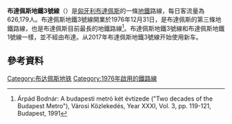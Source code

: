 {{Infobox rail line
|logo=Budapest M3 Metro.svg
|logo_width=200px
|linenumber=3號線（藍色地鐵）
|linelength={{convert|16.5|km|0|abbr=on}}<ref name="Line 3a">András Koós - Tamás Szirmay - Jenő Tiborcz: A budapesti 3-as metróvonal új szakasza ("The new section of Budapest Metro Line 3"), Városi Közlekedés, Year XXXI, Vol. 1, pp. 126-127, Budapest, 1991</ref>
|type=[[地鐵|地鐵]]
|system=[[布達佩斯地鐵|布達佩斯地鐵]]
|status=營運中
|start={{link-hu|那格瓦拉德廣場站|Nagyvárad tér (metróállomás)}}
|end={{link-en|新佩斯中央站|Újpest-Központ (Budapest Metro)}}
|stations=20個（5個改建中）
|open={{start date|1976|12|31}}
|operator={{link-en|布達佩斯交通公司|Budapesti Közlekedési Zrt.|BKV}}
|gauge= {{RailGauge|sg}}
|electrification=825 V [[直流電|DC]]
|speed=80 km/h<ref name="Line 3b">Árpád Bodnár: A budapesti metró két évtizede ("Two decades of the Budapest Metro"), Városi Közlekedés, Year XXXI, Vol. 3, pp. 119-121, Budapest, 1991</ref>
|map=[[File:Budapest_metro_network_3.svg|250px]]
}}
'''布達佩斯地鐵3號線'''（{{Lang-hu|Hármas metró}}）是[[匈牙利|匈牙利]][[布達佩斯|布達佩斯]]的一條[[布達佩斯地鐵|地鐵]]路線，每日客流量為626,179人。布達佩斯地鐵3號線開業於1976年12月31日，是布達佩斯的第三條地鐵路線，也是布達佩斯目前最長的地鐵路線<ref name="Line 3b">Árpád Bodnár: A budapesti metró két évtizede ("Two decades of the Budapest Metro"), Városi Közlekedés, Year XXXI, Vol. 3, pp. 119-121, Budapest, 1991</ref>。布達佩斯地鐵3號線和布達佩斯地鐵1號線一樣，並不經由布達。从2017年布達佩斯地鐵3號線开始使用新车。

==參考資料==
{{reflist}}

{{布達佩斯地鐵3號線}}
[[Category:布达佩斯地铁|Category:布达佩斯地铁]]
[[Category:1976年啟用的鐵路線|Category:1976年啟用的鐵路線]]